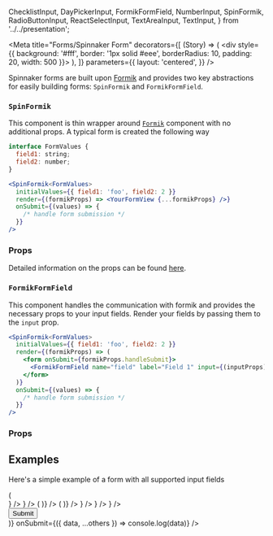 
  ChecklistInput,
  DayPickerInput,
  FormikFormField,
  NumberInput,
  SpinFormik,
  RadioButtonInput,
  ReactSelectInput,
  TextAreaInput,
  TextInput,
} from '../../presentation';

<Meta
  title="Forms/Spinnaker Form"
  decorators={[
    (Story) => (
      <div style={{ background: '#fff', border: '1px solid #eee', borderRadius: 10, padding: 20, width: 500 }}>
        <Story />
      </div>
    ),
  ]}
  parameters={{
    layout: 'centered',
  }}
/>

Spinnaker forms are built upon [Formik](https://formik.org) and provides two key abstractions for easily building forms: `SpinFormik` and `FormikFormField`.

### `SpinFormik`

This component is thin wrapper around [`Formik`](https://formik.org/docs/api/formik) component with no additional props. A typical form is created the following way

```jsx
interface FormValues {
  field1: string;
  field2: number;
}

<SpinFormik<FormValues>
  initialValues={{ field1: 'foo', field2: 2 }}
  render={(formikProps) => <YourFormView {...formikProps} />}
  onSubmit={(values) => {
    /* handle form submission */
  }}
/>
```

### Props

Detailed information on the props can be found [here](https://formik.org/docs/api/formik#reference).

### `FormikFormField`

This component handles the communication with formik and provides the necessary props to your input fields. Render your fields by passing them to the `input` prop.

```jsx
<SpinFormik<FormValues>
  initialValues={{ field1: 'foo', field2: 2 }}
  render={(formikProps) => (
    <form onSubmit={formikProps.handleSubmit}>
      <FormikFormField name="field" label="Field 1" input={(inputProps) => <TextInput {...inputProps} />} />
    </form>
  )}
  onSubmit={(values) => {
    /* handle form submission */
  }}
/>
```

### Props

<ArgsTable of={FormikFormField} />

## Examples

Here's a simple example of a form with all supported input fields

<Canvas>
  <Story name="Simple Form">
    <SpinFormik
      initialValues={{
        data: {
          account: 'prod',
          applicationName: 'spinnaker',
          comment: '',
          enableAutoScaling: 'enabled',
          instanceCount: 1,
          launchDate: new Date(Date.now()).toISOString().slice(0, 10),
          regions: ['us-east'],
        },
      }}
      render={(formik) => (
        <form style={{}} onSubmit={formik.handleSubmit}>
          <FormikFormField
            name="data.applicationName"
            label="Application Name"
            input={(props) => <TextInput {...props} />}
          />
          <FormikFormField
            name="data.account"
            label="Account"
            input={(props) => <ReactSelectInput {...props} clearable={false} stringOptions={['prod', 'test']} />}
          />
          <FormikFormField
            name="data.regions"
            label="Regions"
            input={(props) => (
              <ChecklistInput
                {...props}
                inline={true}
                options={[
                  { label: 'us-east', value: 'us-east' },
                  { label: 'us-west', value: 'us-west' },
                  { label: 'eu-west', value: 'eu-west' },
                ]}
              />
            )}
          />
          <FormikFormField
            name="data.enableAutoScaling"
            label="Auto Scaling"
            input={(props) => (
              <RadioButtonInput
                {...props}
                inline={true}
                options={[
                  { label: 'Enable', value: 'enabled' },
                  { label: 'Disable', value: 'disabled' },
                ]}
              />
            )}
          />
          <FormikFormField
            name="data.launchDate"
            label="Launch Date"
            input={(props) => <DayPickerInput {...props} />}
          />
          <FormikFormField
            name="data.instanceCount"
            label="Instances"
            input={(props) => <NumberInput {...props} min={1} max={10} />}
          />
          <FormikFormField name="data.comment" label="Comment" input={(props) => <TextAreaInput {...props} />} />
          <div style={{ marginTop: 12, textAlign: 'right' }}>
            <button className="btn btn-primary" type="submit">
              Submit
            </button>
          </div>
        </form>
      )}
      onSubmit={({ data, ...others }) => console.log(data)}
    />
  </Story>
</Canvas>
